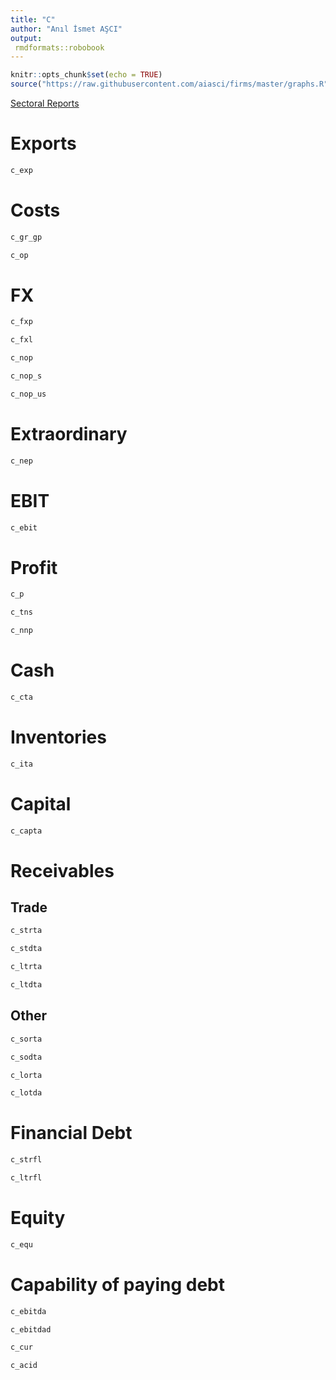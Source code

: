 ```yaml
---
title: "C"
author: "Anıl İsmet AŞCI"
output:
 rmdformats::robobook
---
```


```r
knitr::opts_chunk$set(echo = TRUE)
source("https://raw.githubusercontent.com/aiasci/firms/master/graphs.R")
```

<div><a href="https://aiasci.github.io/firms/sectoral.html" target="_blank">Sectoral Reports </a> </div>

# Exports

```r
c_exp
```


# Costs

```r
c_gr_gp
```

```r
c_op
```


# FX

```r
c_fxp
```


```r
c_fxl
```


```r
c_nop
```

```r
c_nop_s
```

```r
c_nop_us
```


# Extraordinary

```r
c_nep
```


# EBIT

```r
c_ebit
```

# Profit

```r
c_p
```

```r
c_tns
```

```r
c_nnp
```


# Cash

```r
c_cta
```

# Inventories

```r
c_ita
```

# Capital

```r
c_capta
```

# Receivables

## Trade

```r
c_strta
```

```r
c_stdta
```

```r
c_ltrta
```

```r
c_ltdta
```

## Other


```r
c_sorta
```

```r
c_sodta
```

```r
c_lorta
```

```r
c_lotda
```

# Financial Debt


```r
c_strfl
```

```r
c_ltrfl
```

# Equity


```r
c_equ
```

# Capability of paying debt


```r
c_ebitda
```

```r
c_ebitdad
```

```r
c_cur
```

```r
c_acid
```

